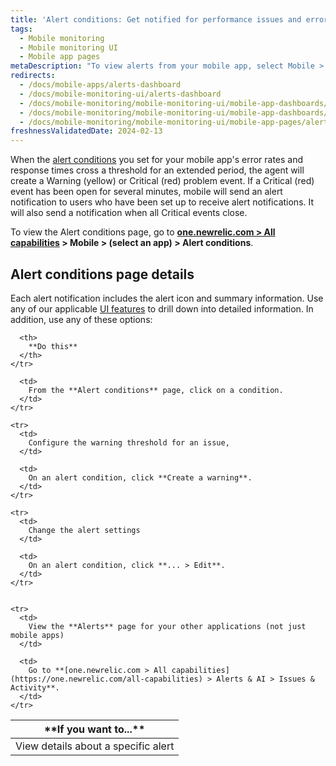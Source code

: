 ```yaml
---
title: 'Alert conditions: Get notified for performance issues and errors'
tags:
  - Mobile monitoring
  - Mobile monitoring UI
  - Mobile app pages
metaDescription: "To view alerts from your mobile app, select Mobile > (select an app) > App > Alerts."
redirects:
  - /docs/mobile-apps/alerts-dashboard
  - /docs/mobile-monitoring-ui/alerts-dashboard
  - /docs/mobile-monitoring/mobile-monitoring-ui/mobile-app-dashboards/alerts-dashboard-mobile-apps
  - /docs/mobile-monitoring/mobile-monitoring-ui/mobile-app-dashboards/alerts-page-mobile-apps
  - /docs/mobile-monitoring/mobile-monitoring-ui/mobile-app-pages/alerts-page-mobile-apps
freshnessValidatedDate: 2024-02-13
---
```


When the [alert conditions](/docs/mobile-apps/alert-settings) you set for your mobile app's error rates and response times cross a threshold for an extended period, the <InlinePopover type="mobile" /> agent will create a Warning (yellow) or Critical (red) problem event. If a Critical (red) event has been open for several minutes, mobile will send an alert notification to users who have been set up to receive alert notifications. It will also send a notification when all Critical events close.

To view the Alert conditions page, go to **[one.newrelic.com > All capabilities](https://one.newrelic.com/all-capabilities) > Mobile > (select an app) > Alert conditions**.

## Alert conditions page details

Each alert notification includes the alert icon and summary information. Use any of our applicable [UI features](/docs/new-relic-solutions/new-relic-one/introduction-new-relic-platform) to drill down into detailed information. In addition, use any of these options:

<table>
  <thead>
    <tr>
      <th width={200}>
        **If you want to...**
      </th>

      <th>
        **Do this**
      </th>
    </tr>
  </thead>

  <tbody>
    <tr>
      <td>
        View details about a specific alert
      </td>

      <td>
        From the **Alert conditions** page, click on a condition.
      </td>
    </tr>

    <tr>
      <td>
        Configure the warning threshold for an issue,
      </td>

      <td>
        On an alert condition, click **Create a warning**.
      </td>
    </tr>

    <tr>
      <td>
        Change the alert settings
      </td>

      <td>
        On an alert condition, click **... > Edit**.
      </td>
    </tr>


    <tr>
      <td>
        View the **Alerts** page for your other applications (not just mobile apps)
      </td>

      <td>
        Go to **[one.newrelic.com > All capabilities](https://one.newrelic.com/all-capabilities) > Alerts & AI > Issues & Activity**.
      </td>
    </tr>
  </tbody>
</table>
